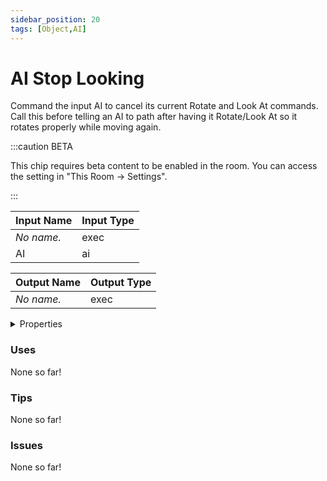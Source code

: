 ```yaml
---
sidebar_position: 20
tags: [Object,AI]
---
```


# AI Stop Looking

Command the input AI to cancel its current Rotate and Look At commands. Call this before telling an AI to path after having it Rotate/Look At so it rotates properly while moving again.

:::caution BETA

This chip requires beta content to be enabled in the room. You can access the setting in "This Room -> Settings".

:::


<EsbSvg />

| Input Name | Input Type |
|-----------|-----------|
| *No name.* | exec |
| AI | ai |

| Output Name | Output Type |
|-----------|-----------|
| *No name.* | exec |


<details>
  <summary>Properties</summary>
  <div>
    <div>
    <table>
      <thead>
        <tr>
          <th>Is beta required?</th>
          <th>✅</th>
        </tr>
        <tr>
          <th>Is this chip a trolling risk?</th>
          <th>❌</th>
        </tr>
        <tr>
          <th>Chip UUID</th>
          <th>f211a503-a237-41bc-875e-ae3ef62d745b</th>
        </tr>
      </thead>
    </table>
    </div>
  </div>
</details>

### Uses

None so far!

### Tips

None so far!

### Issues

None so far!